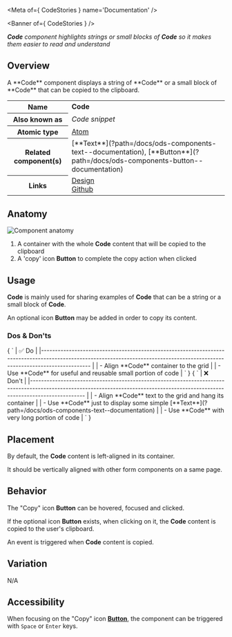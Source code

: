 
<Meta of={ CodeStories } name='Documentation' />

<Banner of={ CodeStories } />

_**Code** component highlights strings or small blocks of **Code** so it makes them easier to read and understand_

## Overview
<div>
  <div id='description'>
    A **Code** component displays a string of **Code** or a small block of **Code** that can be copied to the clipboard.
  </div>
  <table>
    <tbody>
    <tr>
      <th scope="row">Name</th>
      <td><strong>Code</strong></td>
    </tr>
    <tr>
      <th scope="row">Also known as</th>
      <td><em>Code snippet</em></td>
    </tr>
    <tr>
      <th scope="row">Atomic type</th>
      <td>
        <a href='https://atomicdesign.bradfrost.com/chapter-2/#atoms'>Atom<OdsIcon
          name={ ODS_ICON_NAME.externalLink }
          style={ { fontSize: '.7rem', paddingLeft: '.3rem', paddingRight: '.2rem' } }></OdsIcon></a>
      </td>
    </tr>
    <tr>
      <th scope="row">Related component(s)</th>
      <td>
        [**Text**](?path=/docs/ods-components-text--documentation),
        [**Button**](?path=/docs/ods-components-button--documentation)
      </td>
    </tr>
    <tr>
      <th scope="row">Links</th>
      <td>
        <a href='https://www.figma.com/proto/tIKzHa5KvHHyosgIgyBswB/Design-Tokens'>Design<OdsIcon
          name={ ODS_ICON_NAME.externalLink }
          style={ { fontSize: '.7rem', paddingLeft: '.3rem', paddingRight: '.2rem' } }></OdsIcon></a><br />
        <a href='https://github.com/ovh/design-system/tree/master/packages/components/src/code'>Github<OdsIcon
          name={ ODS_ICON_NAME.externalLink }
          style={ { fontSize: '.7rem', paddingLeft: '.3rem', paddingRight: '.2rem' } }></OdsIcon></a>
      </td>
    </tr>
    </tbody>
  </table>
</div>

## Anatomy

![Component anatomy](components/code/anatomy.png "Component anatomy")

1. A container with the whole **Code** content that will be copied to the clipboard
2. A 'copy' icon **Button** to complete the copy action when clicked

## Usage

**Code** is mainly used for sharing examples of **Code** that can be a string or a small block of **Code**.

An optional icon **Button** may be added in order to copy its content.

### Dos & Don'ts

<Markdown>
  { `
| ✅ Do                                                                                                                                                                           |
|------------------------------------------------------------------------------------------------------------------------------------------------------------------------------ |
| - Align **Code** container to the grid                                                                                                                                         |
| - Use **Code** for useful and reusable small portion of code                                                                                                                   |
` }
</Markdown>

<Markdown>
  { `
| ❌ Don't                                                                                                                                                                          |
|-------------------------------------------------------------------------------------------------------------------------------------------------------------------------------- |
| - Align **Code** text to the grid and hang its container                                                                                                                         |
| - Use **Code** just to display some simple [**Text**](?path=/docs/ods-components-text--documentation)                                                                     |
| - Use **Code** with very long portion of code                                                                                                                                    |
` }
</Markdown>

## Placement

By default, the **Code** content is left-aligned in its container.

It should be vertically aligned with other form components on a same page.

## Behavior

The "Copy" icon **Button** can be hovered, focused and clicked.

If the optional icon **Button** exists, when clicking on it, the **Code** content is copied to the user's clipboard.

An event is triggered when **Code** content is copied.

## Variation

N/A

## Accessibility

When focusing on the "Copy" icon [**Button**](?path=/docs/ods-components-button--documentation), the component can be triggered with `Space` or `Enter` keys.
